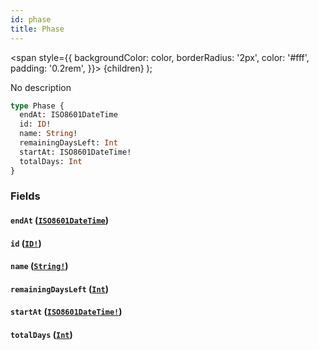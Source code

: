 ```yaml
---
id: phase
title: Phase
---
```


<span
style={{
      backgroundColor: color,
      borderRadius: '2px',
      color: '#fff',
      padding: '0.2rem',
    }}>
{children}
</span>
);

No description

```graphql
type Phase {
  endAt: ISO8601DateTime
  id: ID!
  name: String!
  remainingDaysLeft: Int
  startAt: ISO8601DateTime!
  totalDays: Int
}
```

### Fields

#### `endAt` ([`ISO8601DateTime`](/docs/api/scalars/iso-8601-date-time))

#### `id` ([`ID!`](/docs/api/scalars/id))

#### `name` ([`String!`](/docs/api/scalars/string))

#### `remainingDaysLeft` ([`Int`](/docs/api/scalars/int))

#### `startAt` ([`ISO8601DateTime!`](/docs/api/scalars/iso-8601-date-time))

#### `totalDays` ([`Int`](/docs/api/scalars/int))
